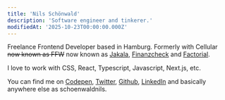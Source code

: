 ```yaml
---
title: 'Nils Schönwald'
description: 'Software engineer and tinkerer.'
modifiedAt: '2025-10-23T00:00:00.000Z'
---
```

<StageHome />

Freelance Frontend Developer based in Hamburg.
Formerly with Cellular ~~now known as FFW~~ now known as [Jakala](https://www.jakala.com/),
[Finanzcheck](https://www.finanzcheck.de/) and [Factorial](https://www.factorial.io/).

I love to work with CSS, React, Typescript, Javascript, Next.js, etc.

You can find me on
[Codepen](https://codepen.io/schoenwaldnils),
[Twitter](https://x.com/schoenwaldnils),
[Github](https://github.com/schoenwaldnils),
[LinkedIn](https://www.linkedin.com/in/schoenwaldnils/)
and basically anywhere else as schoenwaldnils.
